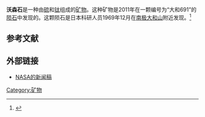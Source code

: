 '''沃森石'''是一种由[[硫|硫]]和[[钛|钛]]组成的[[矿物|矿物]]。这种矿物是2011年在一颗编号为“大和691”的[[陨石|陨石]]中发现的。这颗陨石是日本科研人员1969年12月在[[南极|南极]][[大和山|大和山]]附近发现。<ref>{{cite news|author=任海军|title=科学家在南极陨石中发现新矿物 形成于45亿年前|url=http://news.sciencenet.cn/htmlnews/2011/4/245794.shtm|accessdate=2011-04-06|newspaper=科学网|date=2011-04-06|archive-date=2020-10-31|archive-url=https://web.archive.org/web/20201031081010/http://news.sciencenet.cn/htmlnews/2011/4/245794.shtm|dead-url=no}}</ref> 

==参考文献==
<div class="references-small">
<references></references>
</div>

==外部链接==
* [http://www.nasa.gov/centers/johnson/home/wassonite.html NASA的新闻稿] {{Wayback|url=http://www.nasa.gov/centers/johnson/home/wassonite.html |date=20210123233251 }}

{{mineral-stub}}

[[Category:矿物|Category:矿物]]